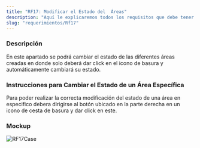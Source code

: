 ```yaml
---
title: "RF17: Modificar el Estado del  Áreas"
description: "Aquí le explicaremos todos los requisitos que debe tener para poder usar nuestro software."
slug: "requerimientos/Rf17"
---
```



<h3>Descripción</h3>
En este apartado se podrá cambiar el estado de las diferentes áreas creadas en donde
solo deberá dar click en el icono de basura y automáticamente cambiará su estado.

<h3>Instrucciones para Cambiar el Estado de un Área Específica</h3>
Para poder realizar la correcta modificación del estado de una área en especifico
debera dirigirse al botón ubicado en la parte derecha en un icono de cesta de basura
y dar click en este.
<h3>Mockup</h3>
<Image src={RF17Case} alt="RF17Case" width={3148} height={2270} />
